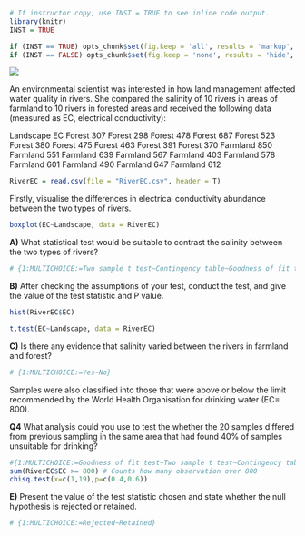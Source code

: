 
```{r, echo=FALSE}
# If instructor copy, use INST = TRUE to see inline code output.
library(knitr)
INST = TRUE

if (INST == TRUE) opts_chunk$set(fig.keep = 'all', results = 'markup', echo = TRUE)
if (INST == FALSE) opts_chunk$set(fig.keep = 'none', results = 'hide', echo = FALSE)

```

![](Two_sample_t_test_Q3_image.jpg)

An environmental scientist was interested in how land management affected water quality in rivers. She compared the salinity of 10 rivers in areas of farmland to 10 rivers in forested areas and received the following data (measured as EC, electrical conductivity):

Landscape EC
Forest  307
Forest	298
Forest	478
Forest	687
Forest	523
Forest	380
Forest	475
Forest	463
Forest	391
Forest	370
Farmland	850
Farmland	551
Farmland	639
Farmland	567
Farmland	403
Farmland	578
Farmland	601
Farmland	490
Farmland	647
Farmland	612



```{r}
RiverEC = read.csv(file = "RiverEC.csv", header = T)

```

Firstly, visualise the differences in electrical conductivity abundance between the two types of rivers.

```{r}
boxplot(EC~Landscape, data = RiverEC)
```


**A)** What statistical test would be suitable to contrast the salinity between the two types of rivers?

```{r}
# {1:MULTICHOICE:=Two sample t test~Contingency table~Goodness of fit test~Paired t test}
```



**B)** After checking the assumptions of your test, conduct the test, and give the value of the test statistic and P value.

```{r}
hist(RiverEC$EC)

t.test(EC~Landscape, data = RiverEC)

```

**C)** Is there any evidence that salinity varied between the rivers in farmland and forest?


```{r}
# {1:MULTICHOICE:=Yes~No}
```


Samples were also classified into those that were above or below the limit recommended by the World Health Organisation for drinking water (EC= 800). 

**Q4** What analysis could you use to test the whether the 20 samples differed from previous sampling in the same area that had found 40% of samples unsuitable for drinking?

```{r}
#{1:MULTICHOICE:=Goodness of fit test~Two sample t test~Contingency table~~Paired t test}
sum(RiverEC$EC >= 800) # Counts how many observation over 800
chisq.test(x=c(1,19),p=c(0.4,0.6))

```

**E)** Present the value of the test statistic chosen and state whether the null hypothesis is rejected or retained.

```{r}
# {1:MULTICHOICE:=Rejected~Retained}
```


